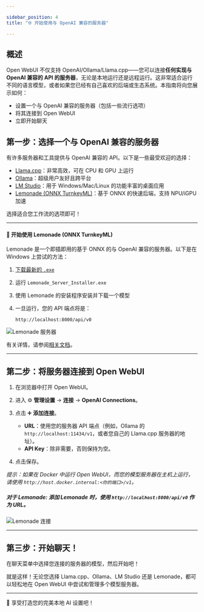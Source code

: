 ```yaml
---

sidebar_position: 4  
title: "🌐 开始使用与 OpenAI 兼容的服务器"

---
```


## 概述

Open WebUI 不仅支持 OpenAI/Ollama/Llama.cpp——您可以连接**任何实现与 OpenAI 兼容的 API 的服务器**，无论是本地运行还是远程运行。这非常适合运行不同的语言模型，或者如果您已经有自己喜欢的后端或生态系统。本指南将向您展示如何：

- 设置一个与 OpenAI 兼容的服务器（包括一些流行选项）
- 将其连接到 Open WebUI
- 立即开始聊天

## 第一步：选择一个与 OpenAI 兼容的服务器

有许多服务器和工具提供与 OpenAI 兼容的 API。以下是一些最受欢迎的选择：

- [Llama.cpp](https://github.com/ggml-org/llama.cpp)：非常高效，可在 CPU 和 GPU 上运行
- [Ollama](https://ollama.com/)：超级用户友好且跨平台
- [LM Studio](https://lmstudio.ai/)：用于 Windows/Mac/Linux 的功能丰富的桌面应用
- [Lemonade (ONNX TurnkeyML)](https://github.com/onnx/turnkeyml)：基于 ONNX 的快速后端，支持 NPU/iGPU 加速

选择适合您工作流的选项即可！

---

#### 🍋 开始使用 Lemonade (ONNX TurnkeyML)

Lemonade 是一个即插即用的基于 ONNX 的与 OpenAI 兼容的服务器。以下是在 Windows 上尝试的方法：

1. [下载最新的 `.exe`](https://github.com/onnx/turnkeyml/releases)
2. 运行 `Lemonade_Server_Installer.exe`
3. 使用 Lemonade 的安装程序安装并下载一个模型
4. 一旦运行，您的 API 端点将是：

   ```
   http://localhost:8000/api/v0
   ```

![Lemonade 服务器](/images/getting-started/lemonade-server.png)

有关详情，请参阅[相关文档](https://github.com/onnx/turnkeyml)。

---

## 第二步：将服务器连接到 Open WebUI

1. 在浏览器中打开 Open WebUI。
2. 进入 ⚙️ **管理设置** → **连接** → **OpenAI Connections**。
3. 点击 ➕ **添加连接**。

   - **URL**：使用您的服务器 API 端点（例如，Ollama 的 `http://localhost:11434/v1`，或者您自己的 Llama.cpp 服务器的地址）。
   - **API Key**：除非需要，否则保持为空。

4. 点击保存。

*提示：如果在 Docker 中运行 Open WebUI，而您的模型服务器在主机上运行，请使用 `http://host.docker.internal:<你的端口>/v1`。*

##### **对于 Lemonade:** 添加 Lemonade 时，使用 `http://localhost:8000/api/v0` 作为 URL。

![Lemonade 连接](/images/getting-started/lemonade-connection.png)

---

## 第三步：开始聊天！

在聊天菜单中选择您连接的服务器的模型，然后开始吧！

就是这样！无论您选择 Llama.cpp、Ollama、LM Studio 还是 Lemonade，都可以轻松地在 Open WebUI 中尝试和管理多个模型服务器。

--- 

🚀 享受打造您的完美本地 AI 设置吧！